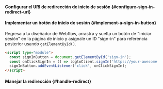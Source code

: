 

<SignInFlowSummary />

#### Configurar el URI de redirección de inicio de sesión \{#configure-sign-in-redirect-uri}

<ConfigureRedirectUri
  figureSrc={redirectUriFigure}
  redirectUri="https://your-awesome-site.webflow.io/callback"
/>

#### Implementar un botón de inicio de sesión \{#implement-a-sign-in-button}

Regresa a tu diseñador de Webflow, arrastra y suelta un botón de "Iniciar sesión" en la página de inicio y asígnale un ID "sign-in" para referencia posterior usando `getElementById()`.

```html
<script type="module">
  const signInButton = document.getElementById('sign-in');
  const onClickSignIn = () => logtoClient.signIn('https://your-awesome-site.webflow.io/callback');
  signInButton.addEventListener('click', onClickSignIn);
</script>
```

#### Manejar la redirección \{#handle-redirect}

<HandleRedirect />
